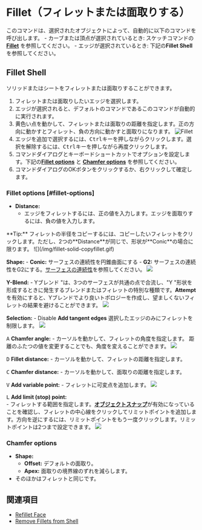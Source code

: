 
# Fillet（フィレットまたは面取りする）

<Reference shortcut="B" command="Fillet" button="" />

このコマンドは、選択されたオブジェクトによって、自動的に以下のコマンドを呼び出します。
    - カーブまたは頂点が選択されているとき: スケッチコマンドの [**Fillet**](../sketch/fillet) を参照してください。
    - エッジが選択されているとき: 下記の**Fillet Shell**を参照してください。

## Fillet Shell

ソリッドまたはシートをフィレットまたは面取りすることができます。

1. フィレットまたは面取りしたいエッジを選択します。
2. エッジが選択されると、デフォルトのコマンドであるこのコマンドが自動的に実行されます。
3. 黄色い点を動かして、フィレットまたは面取りの距離を指定します。正の方向に動かすとフィレット、負の方向に動かすと面取りになります。
    ![Fillet](/img/fillet-solid-0.gif)
4. エッジを追加で選択するには、<kbd>Ctrl</kbd>キーを押しながらクリックします。選択を解除するには、<kbd>Ctrl</kbd>キーを押しながら再度クリックします。
5. コマンドダイアログとキーボードショートカットでオプションを設定します。下記の[**Fillet options**](#fillet-options) と [**Chamfer options**](#chamfer-options) を参照してください。
6. コマンドダイアログのOKボタンをクリックするか、右クリックして確定します。

### Fillet options [#fillet-options]
- **Distance:** 
    - エッジをフィレットするには、正の値を入力します。エッジを面取りするには、負の値を入力します。
<Callout type="info" emoji="💡">
    **Tip:**
    フィレットの半径をコピーするには、コピーしたいフィレットをクリックします。ただし、2つの**Distance**が同じで、形状が**Conic**の場合に限ります。
![](/img/fillet-solid-copyfillet.gif)
</Callout>

**Shape:**
    - **Conic:** サーフェスの連続性を円錐曲面にする
    - **G2:** サーフェスの連続性をG2にする。[サーフェスの連続性](../cad-essentials/continuity-curve-and-surface)を参照してください。
    ![](/img/fillet-solid.gif)

**Y-Blend:** 
    - Yブレンド "は、3つのサーフェスが共通の点で合流し、"Y "形状を形成するときに発生するブレンドまたはフィレットの特別な種類です。**Attempt**を有効にすると、Yブレンドでより良いトポロジーを作成し、望ましくないフィレットの結果を避けることができます。
    ![](/img/fillet-solid-yblend.gif)

**Selection:** 
    - Disable **Add tangent edges** 選択したエッジのみにフィレットを制限します。
    ![](/img/fillet-sold-selection.gif)

<kbd>A</kbd> **Chamfer angle:**
    - カーソルを動かして、フィレットの角度を指定します。
<Callout type="info" emoji="💡">
    距離のふたつの値を変更することでも、角度を変えることができます。
    ![](/img/fillet-solid-two-value.gif)
</Callout>

<kbd>D</kbd> **Fillet distance:** 
    - カーソルを動かして、フィレットの距離を指定します。

<kbd>C</kbd> **Chamfer distance:** 
    - カーソルを動かして、面取りの距離を指定します。

<kbd>V</kbd> **Add variable point:**
    - フィレットに可変点を追加します。
    ![](/img/fillet-solid-variable.gif)

<kbd>L</kbd> **Add limit (stop) point:** <br />
    - フィレットする範囲を指定します。[**オブジェクトスナップ**](../3d-viewport/grid-and-snap#object-snap)が有効になっていることを確認し、フィレットの中心線をクリックしてリミットポイントを追加します。方向を逆にするには、リミットポイントをもう一度クリックします。リミットポイントは2つまで設定できます。
    ![](/img/fillet-solid-limit.gif)

### Chamfer options
- **Shape:**
    - **Offset:** デフォルトの面取り。
    - **Apex:** 面取りの境界線のずれを減らします。
- そのほかはフィレットと同じです。

## 関連項目
- [Refillet Face](./refillet-face)
- [Remove Fillets from Shell](./remove-fillets-from-shell)
